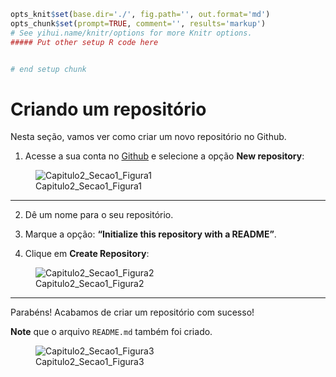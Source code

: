 ```r
opts_knit$set(base.dir='./', fig.path='', out.format='md')
opts_chunk$set(prompt=TRUE, comment='', results='markup')
# See yihui.name/knitr/options for more Knitr options.
##### Put other setup R code here


# end setup chunk
```
# Criando um repositório

Nesta seção, vamos ver como criar um novo repositório no Github.

1) Acesse a sua conta no [Github](https://github.com/) e selecione a opção **New repository**:

![Capitulo2_Secao1_Figura1](figuras/Capitulo2_Secao1_Figura1.png)

***

2) Dê um nome para o seu repositório.

3) Marque a opção: **"Initialize this repository with a README"**.

4) Clique em **Create Repository**:

![Capitulo2_Secao1_Figura2](figuras/Capitulo2_Secao1_Figura2.png)

***

Parabéns! Acabamos de criar um repositório com sucesso!

**Note** que o arquivo ``README.md`` também foi criado.

![Capitulo2_Secao1_Figura3](figuras/Capitulo2_Secao1_Figura3.png)
